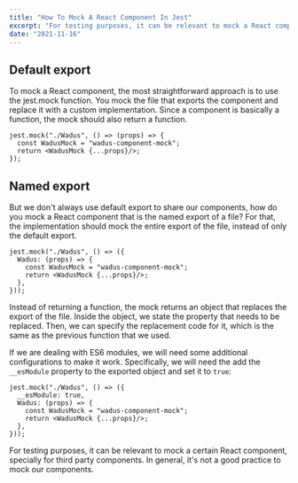 ```yaml
---
title: "How To Mock A React Component In Jest"
excerpt: "For testing purposes, it can be relevant to mock a React component. To do this we have different scenarios using Jest"
date: "2021-11-16"
---
```


## Default export

To mock a React component, the most straightforward approach is to use the jest.mock function. You mock the file that exports the component and replace it with a custom implementation. Since a component is basically a function, the mock should also return a function.

```
jest.mock("./Wadus", () => (props) => {
  const WadusMock = "wadus-component-mock";
  return <WadusMock {...props}/>;
});
```

## Named export

But we don't always use default export to share our components, how do you mock a React component that is the named export of a file? For that, the implementation should mock the entire export of the file, instead of only the default export.

```
jest.mock("./Wadus", () => ({
  Wadus: (props) => {
    const WadusMock = "wadus-component-mock";
    return <WadusMock {...props}/>;
  },
}));
```

Instead of returning a function, the mock returns an object that replaces the export of the file. Inside the object, we state the property that needs to be replaced. Then, we can specify the replacement code for it, which is the same as the previous function that we used.

If we are dealing with ES6 modules, we will need some additional configurations to make it work. Specifically, we will need the add the `__esModule` property to the exported object and set it to `true`:

```
jest.mock("./Wadus", () => ({
  __esModule: true,
  Wadus: (props) => {
    const WadusMock = "wadus-component-mock";
    return <WadusMock {...props}/>;
  },
}));
```

For testing purposes, it can be relevant to mock a certain React component, specially for third party components. In general, it's not a good practice to mock our components.
